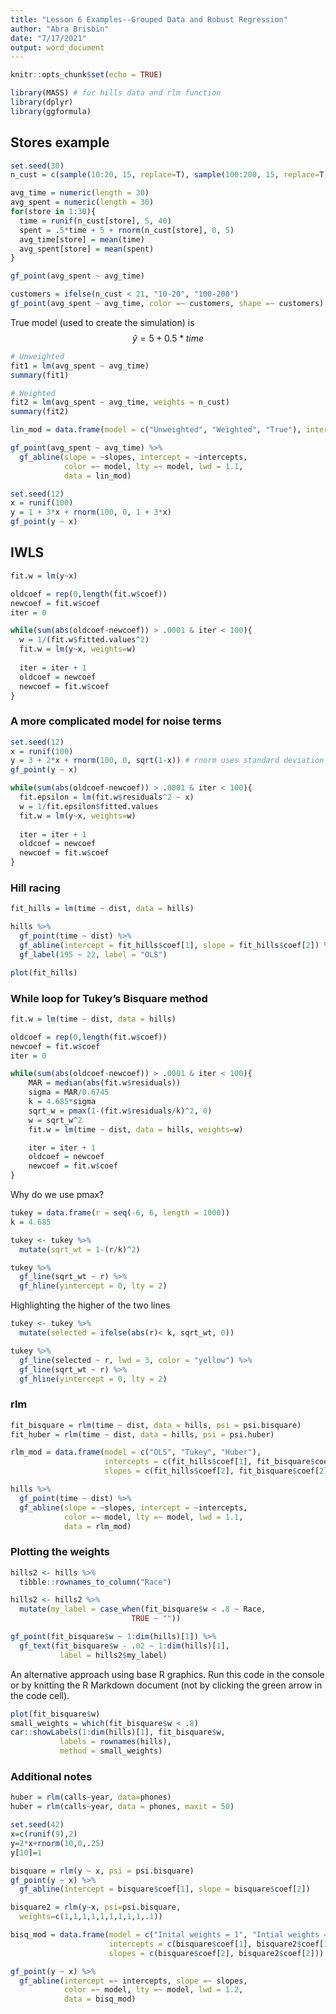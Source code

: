 ```yaml
---
title: "Lesson 6 Examples--Grouped Data and Robust Regression"
author: "Abra Brisbin"
date: "7/17/2021"
output: word_document
---
```


```r
knitr::opts_chunk$set(echo = TRUE)
```

```r
library(MASS) # for hills data and rlm function
library(dplyr)
library(ggformula)

```

## Stores example
```r
set.seed(30)
n_cust = c(sample(10:20, 15, replace=T), sample(100:200, 15, replace=T)) # n_cust = number of customers per week at diff stores

avg_time = numeric(length = 30)
avg_spent = numeric(length = 30)
for(store in 1:30){
  time = runif(n_cust[store], 5, 40)
  spent = .5*time + 5 + rnorm(n_cust[store], 0, 5)
  avg_time[store] = mean(time)
  avg_spent[store] = mean(spent)
}

gf_point(avg_spent ~ avg_time)

```

```r
customers = ifelse(n_cust < 21, "10-20", "100-200")
gf_point(avg_spent ~ avg_time, color =~ customers, shape =~ customers)
```
True model (used to create the simulation) is $$\hat{y} = 5 + 0.5*time$$
```r
# Unweighted
fit1 = lm(avg_spent ~ avg_time)
summary(fit1)
```
```r
# Weighted
fit2 = lm(avg_spent ~ avg_time, weights = n_cust)
summary(fit2)
```

```r
lin_mod = data.frame(model = c("Unweighted", "Weighted", "True"), intercepts = c(fit1$coef[1], fit2$coef[1], 5), slopes = c(fit1$coef[2], fit2$coef[2], 0.5))

gf_point(avg_spent ~ avg_time) %>%
  gf_abline(slope = ~slopes, intercept = ~intercepts, 
            color =~ model, lty =~ model, lwd = 1.1, 
            data = lin_mod)
```
```r
set.seed(12)
x = runif(100)
y = 1 + 3*x + rnorm(100, 0, 1 + 3*x)
gf_point(y ~ x)
```
## IWLS
```r
fit.w = lm(y~x)

oldcoef = rep(0,length(fit.w$coef))
newcoef = fit.w$coef
iter = 0

while(sum(abs(oldcoef-newcoef)) > .0001 & iter < 100){
  w = 1/(fit.w$fitted.values^2)
  fit.w = lm(y~x, weights=w)
  
  iter = iter + 1
  oldcoef = newcoef
  newcoef = fit.w$coef
}

```

### A more complicated model for noise terms
```r
set.seed(12)
x = runif(100)
y = 3 + 2*x + rnorm(100, 0, sqrt(1-x)) # rnorm uses standard deviation instead of variance
gf_point(y ~ x)
```

```r
while(sum(abs(oldcoef-newcoef)) > .0001 & iter < 100){
  fit.epsilon = lm(fit.w$residuals^2 ~ x)
  w = 1/fit.epsilon$fitted.values
  fit.w = lm(y~x, weights=w)
  
  iter = iter + 1
  oldcoef = newcoef
  newcoef = fit.w$coef
}

```

### Hill racing
```r
fit_hills = lm(time ~ dist, data = hills)

hills %>%
  gf_point(time ~ dist) %>%
  gf_abline(intercept = fit_hills$coef[1], slope = fit_hills$coef[2]) %>%
  gf_label(195 ~ 22, label = "OLS")
```

```r
plot(fit_hills)
```

### While loop for Tukey's Bisquare method
```r
fit.w = lm(time ~ dist, data = hills)

oldcoef = rep(0,length(fit.w$coef))
newcoef = fit.w$coef
iter = 0 

while(sum(abs(oldcoef-newcoef)) > .0001 & iter < 100){
    MAR = median(abs(fit.w$residuals))
    sigma = MAR/0.6745
    k = 4.685*sigma
    sqrt_w = pmax(1-(fit.w$residuals/k)^2, 0)
    w = sqrt_w^2
    fit.w = lm(time ~ dist, data = hills, weights=w)

    iter = iter + 1
    oldcoef = newcoef
    newcoef = fit.w$coef
}

```

Why do we use pmax?
```r
tukey = data.frame(r = seq(-6, 6, length = 1000))
k = 4.685

tukey <- tukey %>%
  mutate(sqrt_wt = 1-(r/k)^2)  
```

```r
tukey %>%
  gf_line(sqrt_wt ~ r) %>%
  gf_hline(yintercept = 0, lty = 2)
```
Highlighting the higher of the two lines
```r
tukey <- tukey %>%
  mutate(selected = ifelse(abs(r)< k, sqrt_wt, 0))

tukey %>%
  gf_line(selected ~ r, lwd = 3, color = "yellow") %>%
  gf_line(sqrt_wt ~ r) %>%
  gf_hline(yintercept = 0, lty = 2)
```

### rlm
```r
fit_bisquare = rlm(time ~ dist, data = hills, psi = psi.bisquare)
fit_huber = rlm(time ~ dist, data = hills, psi = psi.huber)

rlm_mod = data.frame(model = c("OLS", "Tukey", "Huber"), 
                     intercepts = c(fit_hills$coef[1], fit_bisquare$coef[1], fit_huber$coef[1]), 
                     slopes = c(fit_hills$coef[2], fit_bisquare$coef[2], fit_huber$coef[2]))

hills %>%
  gf_point(time ~ dist) %>%
  gf_abline(slope = ~slopes, intercept = ~intercepts, 
            color =~ model, lty =~ model, lwd = 1.1, 
            data = rlm_mod)
```

### Plotting the weights

```r
hills2 <- hills %>%
  tibble::rownames_to_column("Race")

hills2 <- hills2 %>%
  mutate(my_label = case_when(fit_bisquare$w < .8 ~ Race,
                           TRUE ~ ""))

gf_point(fit_bisquare$w ~ 1:dim(hills)[1]) %>%
  gf_text(fit_bisquare$w - .02 ~ 1:dim(hills)[1], 
           label = hills2$my_label)
```

An alternative approach using base R graphics.  Run this code in the console or by knitting the R Markdown document (not by clicking the green arrow in the code cell).
```r
plot(fit_bisquare$w)
small_weights = which(fit_bisquare$w < .8)
car::showLabels(1:dim(hills)[1], fit_bisquare$w, 
           labels = rownames(hills),
           method = small_weights)
```

### Additional notes
```r
huber = rlm(calls~year, data=phones)
huber = rlm(calls~year, data = phones, maxit = 50)  
```

```r
set.seed(42)
x=c(runif(9),2)
y=2*x+rnorm(10,0,.25)
y[10]=1

bisquare = rlm(y ~ x, psi = psi.bisquare)
gf_point(y ~ x) %>%
  gf_abline(intercept = bisquare$coef[1], slope = bisquare$coef[2])
```
```r
bisquare2 = rlm(y~x, psi=psi.bisquare,
  weights=c(1,1,1,1,1,1,1,1,1,.1))

bisq_mod = data.frame(model = c("Inital weights = 1", "Intial weights = 1 and 0.1"),
                      intercepts = c(bisquare$coef[1], bisquare2$coef[1]),
                      slopes = c(bisquare$coef[2], bisquare2$coef[2]))

gf_point(y ~ x) %>%
  gf_abline(intercept =~ intercepts, slope =~ slopes,
            color =~ model, lty =~ model, lwd = 1.2,
            data = bisq_mod)
```

